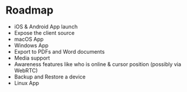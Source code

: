 # Roadmap

- iOS & Android App launch
- Expose the client source
- macOS App
- Windows App
- Export to PDFs and Word documents
- Media support
- Awareness features like who is online & cursor position (possibly via WebRTC)
- Backup and Restore a device
- Linux App
<!-- - Federation for Servers -->
